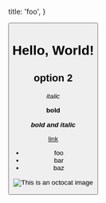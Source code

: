 
  title: 'foo',
}

<Button />

# Hello, World!

## option 2

*italic*

**bold**

***bold and italic***

[link](https://chris.lu)

* foo
* bar
* baz

![This is an octocat image](/assets/images/chris-octocat-1677036079874.png)